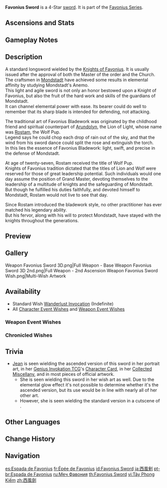 {{Weapon Infobox
|title          = Fa&shy;vo&shy;ni&shy;us Sword
|id             = 11401
|image          = <gallery>
Weapon Favonius Sword.png|Base
Weapon Favonius Sword 2nd.png|2nd Ascension
</gallery>
|type           = Sword
|series         = Favonius
|releaseDate    = 2020-09-28
|quality        = 4
|base_atk       = 41
|2nd_stat_type  = Energy Recharge
|2nd_stat       = 13.3%
|obtain         = Wishes
|passive        = Windfall
|effect         = CRIT hits have a (var1)% chance to generate a small amount of Elemental Particles, which will regenerate 6 Energy for the character. Can only occur once every (var2)s.
|eff_rank1_var1 = 60
|eff_rank2_var1 = 70
|eff_rank3_var1 = 80
|eff_rank4_var1 = 90
|eff_rank5_var1 = 100
|eff_rank1_var2 = 12
|eff_rank2_var2 = 10.5
|eff_rank3_var2 = 9
|eff_rank4_var2 = 7.5
|eff_rank5_var2 = 6
|eff_att1       = CRIT Hit
|eff_att2       = Energy Generation
}}
{{Description|A standard-issue longsword of the Knights of Favonius. When you're armed with this agile and sharp weapon, channeling the power of the elements has never been so easy!}}
'''Favonius Sword''' is a 4-Star [[sword]]. It is part of the [[Favonius Series]].

==Ascensions and Stats==
{{Weapon Ascensions and Stats
|ascendMat1 = Tile of Decarabian's Tower
|bossMat1   = Heavy Horn
|commonMat1 = Firm Arrowhead
|ascendMat2 = Debris of Decarabian's City
|bossMat2   = Black Bronze Horn
|commonMat2 = Sharp Arrowhead
|ascendMat3 = Fragment of Decarabian's Epic
|bossMat3   = Black Crystal Horn
|commonMat3 = Weathered Arrowhead
|ascendMat4 = Scattered Piece of Decarabian's Dream
}}

==Gameplay Notes==
{{Transclude|Favonius Series|Gameplay Notes}}

==Description==
A standard longsword wielded by the [[Knights of Favonius]]. It is usually issued after the approval of both the Master of the order and the Church.<br>
The craftsmen in [[Mondstadt]] have achieved some results in elemental affinity by studying Mondstadt's Anemo.<br>
This light and agile sword is not only an honor bestowed upon a Knight of Favonius, but also the fruit of the hard work and skills of the guardians of Mondstadt.<br>
It can channel elemental power with ease. Its bearer could do well to remember that its sharp blade is intended for defending, not attacking.

The traditional art of Favonius Bladework was originated by the childhood friend and spiritual counterpart of [[Arundolyn]], the Lion of Light, whose name was [[Rostam]], the Wolf Pup.<br>
Legend says he could chop each drop of rain out of the sky, and that the wind from his sword dance could split the rose and extinguish the torch.<br>
In this lies the essence of Favonius Bladework: light, swift, and precise in the defense of Mondstadt.

At age of twenty-seven, Rostam received the title of Wolf Pup.<br>
Knights of Favonius tradition dictated that the titles of Lion and Wolf were reserved for those of great leadership potential. Such individuals would one day assume the position of Grand Master, devoting themselves to the leadership of a multitude of knights and the safeguarding of Mondstadt.<br>
But though he fulfilled his duties faithfully, and devoted himself to Mondstadt, Rostam would not live to see that day.

Since Rostam introduced the bladework style, no other practitioner has ever matched his legendary ability.<br>
But his fervor, along with his will to protect Mondstadt, have stayed with the knights throughout the generations.

==Preview==
{{Preview
|file    = Weapon Favonius Sword Passive
|caption = Passive: Windfall
}}

==Gallery==
<gallery>
Weapon Favonius Sword 3D.png|Full Weapon - Base
Weapon Favonius Sword 3D 2nd.png|Full Weapon - 2nd Ascension
Weapon Favonius Sword Wish.png|Multi-Wish Artwork
</gallery>

==Availability==
*Standard Wish [[Wanderlust Invocation]] (Indefinite)
*All [[Character Event Wishes]] and [[Weapon Event Wishes]]

===Weapon Event Wishes===
{{Featured}}

===Chronicled Wishes===
{{Featured|chronicled=1}}

==Trivia==
* [[Jean]] is seen wielding the ascended version of this sword in her portrait art, in her [[Genius Invokation TCG]]'s [[Jean (Character Card)|Character Card]], in her [https://youtu.be/_FOkixTeAaA Collected Miscellany], and in most pieces of official artwork.
** She is seen wielding this sword in her wish art as well. Due to the elemental glow effect it's not possible to determine whether it's the ascended version, but its use would be in line with nearly all of her other art.
** However, she is seen wielding the standard version in a cutscene of {{Quest|Master's Day Off (Quest)}}.

==Other Languages==
{{Other Languages
|1_en      = Favonius Sword
|1_zhs     = 西风剑
|1_zhs_rm  = Xīfēng Jiàn
|1_zht     = 西風劍
|1_zht_rm  = Xīfēng Jiàn
|1_zh_tl   = {{Lex|Favonius|zh}} Sword
|1_ja      = 西風剣
|1_ja_rm   = Sepyurosu Ken{{Assumed}}
|1_ja_tl   = {{Lex|Favonius|ja}} Sword
|1_ko      = 페보니우스 {{tt|검|劍}}
|1_ko_tl   = Favonius Sword
|1_es      = Espada de Favonius
|1_es_tl   = Favonius Sword
|1_fr      = Épée de Favonius
|1_fr_tl   = Favonius Sword
|1_ru      = Меч Фавония
|1_ru_tl   = Sword of Favonius
|1_th      = Favonius Sword
|1_vi      = Tây Phong Kiếm
|1_vi_tl   = {{Lex|Favonius|vi}} Sword
|1_de      = Favonius-Schwert
|1_de_tl   = Favonius Sword
|1_id      = Favonius Sword
|1_pt      = Espada de Favonius
|1_pt_tl   = Favonius Sword
|1_tr      = Favonius Kılıcı
|1_tr_tl   = Favonius Sword
|1_it      = Spada di Favonius
|1_it_tl   = Favonius Sword

|Transclude=Favonius Series#2
}}

==Change History==
{{Change History|1.0}}

==Navigation==
{{Weapons by Series Navbox|series=Favonius}}
{{Weapon Navbox|Swords}}

[[es:Espada de Favonius]]
[[fr:Épée de Favonius]]
[[id:Favonius Sword]]
[[ja:西風剣]]
[[pt-br:Espada de Favonius]]
[[ru:Меч Фавония]]
[[th:Favonius Sword]]
[[vi:Tây Phong Kiếm]]
[[zh:西風劍]]